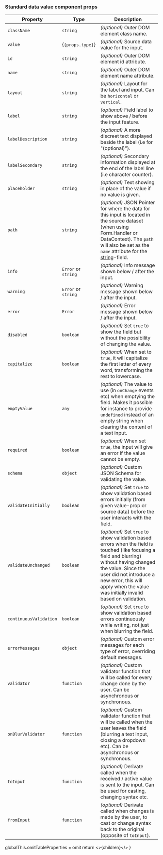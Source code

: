 
### Standard data value component props

<OmitTableProperties>

| Property               | Type                        | Description                                                                                                                                                                                                                                                                      |
| ---------------------- | --------------------------- | -------------------------------------------------------------------------------------------------------------------------------------------------------------------------------------------------------------------------------------------------------------------------------- |
| `className`            | `string`                    | _(optional)_ Outer DOM element class name.                                                                                                                                                                                                                                       |
| `value`                | {<code>{props.type}</code>} | _(optional)_ Source data value for the input.                                                                                                                                                                                                                                    |
| `id`                   | `string`                    | _(optional)_ Outer DOM element id attribute.                                                                                                                                                                                                                                     |
| `name`                 | `string`                    | _(optional)_ Outer DOM element name attribute.                                                                                                                                                                                                                                   |
| `layout`               | `string`                    | _(optional)_ Layout for the label and input. Can be `horizontal` or `vertical`.                                                                                                                                                                                                  |
| `label`                | `string`                    | _(optional)_ Field label to show above / before the input feature.                                                                                                                                                                                                               |
| `labelDescription`     | `string`                    | _(optional)_ A more discreet text displayed beside the label (i.e for "(optional)").                                                                                                                                                                                             |
| `labelSecondary`       | `string`                    | _(optional)_ Secondary information displayed at the end of the label line (i.e character counter).                                                                                                                                                                               |
| `placeholder`          | `string`                    | _(optional)_ Text showing in place of the value if no value is given.                                                                                                                                                                                                            |
| `path`                 | `string`                    | _(optional)_ JSON Pointer for where the data for this input is located in the source dataset (when using Form.Handler or DataContext). The `path` will also be set as the `name` attribute for the [string](/uilib/extensions/forms/base-fields/String/)-field.                  |
| `info`                 | `Error` or `string`         | _(optional)_ Info message shown below / after the input.                                                                                                                                                                                                                         |
| `warning`              | `Error` or `string`         | _(optional)_ Warning message shown below / after the input.                                                                                                                                                                                                                      |
| `error`                | `Error`                     | _(optional)_ Error message shown below / after the input.                                                                                                                                                                                                                        |
| `disabled`             | `boolean`                   | _(optional)_ Set `true` to show the field but without the possibility of changing the value.                                                                                                                                                                                     |
| `capitalize`           | `boolean`                   | _(optional)_ When set to `true`, it will capitalize the first letter of every word, transforming the rest to lowercase.                                                                                                                                                          |
| `emptyValue`           | `any`                       | _(optional)_ The value to use (in `onChange` events etc) when emptying the field. Makes it possible for instance to provide `undefined` instead of an empty string when clearing the content of a text input.                                                                    |
| `required`             | `boolean`                   | _(optional)_ When set `true`, the input will give an error if the value cannot be empty.                                                                                                                                                                                         |
| `schema`               | `object`                    | _(optional)_ Custom JSON Schema for validating the value.                                                                                                                                                                                                                        |
| `validateInitially`    | `boolean`                   | _(optional)_ Set `true` to show validation based errors initially (from given value-prop or source data) before the user interacts with the field.                                                                                                                               |
| `validateUnchanged`    | `boolean`                   | _(optional)_ Set `true` to show validation based errors when the field is touched (like focusing a field and blurring) without having changed the value. Since the user did not introduce a new error, this will apply when the value was initially invalid based on validation. |
| `continuousValidation` | `boolean`                   | _(optional)_ Set `true` to show validation based errors continuously while writing, not just when blurring the field.                                                                                                                                                            |
| `errorMessages`        | `object`                    | _(optional)_ Custom error messages for each type of error, overriding default messages.                                                                                                                                                                                          |
| `validator`            | `function`                  | _(optional)_ Custom validator function that will be called for every change done by the user. Can be asynchronous or synchronous.                                                                                                                                                |
| `onBlurValidator`      | `function`                  | _(optional)_ Custom validator function that will be called when the user leaves the field (blurring a text input, closing a dropdown etc). Can be asynchronous or synchronous.                                                                                                   |
| `toInput`              | `function`                  | _(optional)_ Derivate called when the received / active value is sent to the input. Can be used for casting, changing syntax etc.                                                                                                                                                |
| `fromInput`            | `function`                  | _(optional)_ Derivate called when changes is made by the user, to cast or change syntax back to the original (opposite of `toInput`).                                                                                                                                            |

</OmitTableProperties>

  globalThis.omitTableProperties = omit
  return <>{children}</>
}
